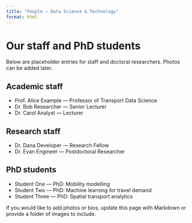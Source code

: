```yaml
---
title: "People — Data Science & Technology"
format: html
---
```


# Our staff and PhD students

Below are placeholder entries for staff and doctoral researchers. Photos can be added later.

## Academic staff

- Prof. Alice Example — Professor of Transport Data Science
- Dr. Bob Researcher — Senior Lecturer
- Dr. Carol Analyst — Lecturer

## Research staff

- Dr. Dana Developer — Research Fellow
- Dr. Evan Engineer — Postdoctoral Researcher

## PhD students

- Student One — PhD: Mobility modelling
- Student Two — PhD: Machine learning for travel demand
- Student Three — PhD: Spatial transport analytics

If you would like to add photos or bios, update this page with Markdown or provide a folder of images to include.
